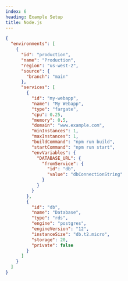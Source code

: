 ```yaml
---
index: 6
heading: Example Setup
title: Node.js
---
```


```json
{
  "environments": [
    {
      "id": "production",
      "name": "Production",
      "region": "us-west-2",
      "source": {
        "branch": "main"
      },
      "services": [
        {
          "id": "my-webapp",
          "name": "My Webapp",
          "type": "fargate",
          "cpu": 0.25,
          "memory": 0.5,
          "domain": "www.example.com",
          "minInstances": 1,
          "maxInstances": 1,
          "buildCommand": "npm run build",
          "startCommand": "npm run start",
          "envVariables": {
            "DATABASE_URL": {
              "fromService": {
                "id": "db",
                "value": "dbConnectionString"
              }
            }
          }
        },
        {
          "id": "db",
          "name": "Database",
          "type": "rds",
          "engine": "postgres",
          "engineVersion": "12",
          "instanceSize": "db.t2.micro",
          "storage": 20,
          "private": false
        }
      ]
    }
  ]
}
```